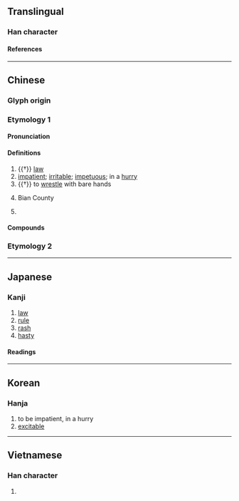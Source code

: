 {{also|下}}
{{character info/new}}
==Translingual==

===Han character===
{{Han char|rn=25|rad=卜|as=02|sn=4|four=00230|canj=YY|ids=⿱丶下}}

====References====
{{Han ref|kx=0157.280|dkj=02778|dj=0361.170|hdz=10092.030|uh=535E}}

----

==Chinese==
{{zh-forms}}

===Glyph origin===
{{Han etym}}

===Etymology 1===

====Pronunciation====
{{zh-pron
|m=biàn
|c=bin6
|mn=piān
|mc=y
|oc=y
|ma=
|cat=n,a,v,pn
}}

====Definitions====
{{zh-hanzi}}

# {{†}} [[law]]
# [[impatient]]; [[irritable]]; [[impetuous]]; in a [[hurry]]
# {{†}} to [[wrestle]] with bare hands
# {{zh-div|縣}} {{lb|zh|historical}} Bian County {{gloss|a county in modern-day [[Shandong]], China}}
# {{surname|lang=zh}}

====Compounds====
{{zh-der|卞急|卞氏龍}}

===Etymology 2===
{{zh-see|鞭|ss}}

----

==Japanese==

===Kanji===
{{ja-kanji|grade=|rs=卜02}}

# [[law]]
# [[rule]]
# [[rash]]
# [[hasty]]

====Readings====
{{ja-readings
|goon=べん
|kanon=へん
|on=はん
|kun=のり
}}

----

==Korean==

===Hanja===
{{ko-hanja|변}}

# to be impatient, in a hurry
# [[excitable]]

----

==Vietnamese==

===Han character===
{{vi-readings|rs=卜02|reading=[[biện]], [[bèn]]}}

# {{defn|lang=vi|sort=卜02}}

{{cln|vi|Han tu}}
